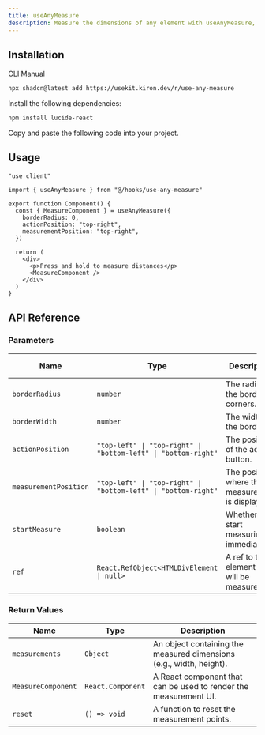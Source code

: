 ```yaml
---
title: useAnyMeasure
description: Measure the dimensions of any element with useAnyMeasure, providing options to track changes and observe the element.
---
```


<ComponentPreview name="use-any-measure-demo" />

## Installation

<Tabs defaultValue="cli">

<TabsList>
  <TabsTrigger value="cli">CLI</TabsTrigger>
  <TabsTrigger value="manual">Manual</TabsTrigger>
</TabsList>

<TabsContent value="cli">

```bash
npx shadcn@latest add https://usekit.kiron.dev/r/use-any-measure
```

</TabsContent>

<TabsContent value="manual">

<Steps>

<Step>Install the following dependencies:</Step>

```bash
npm install lucide-react
```

<Step>Copy and paste the following code into your project.</Step>

<ComponentSource name="use-any-measure" />

</Steps>

</TabsContent>

</Tabs>

## Usage

```tsx {3, 6-10}
"use client"

import { useAnyMeasure } from "@/hooks/use-any-measure"

export function Component() {
  const { MeasureComponent } = useAnyMeasure({
    borderRadius: 0,
    actionPosition: "top-right",
    measurementPosition: "top-right",
  })

  return (
    <div>
      <p>Press and hold to measure distances</p>
      <MeasureComponent />
    </div>
  )
}
```

## API Reference

### Parameters

| Name                  | Type                                                           | Description                                      | Default Value   | Optional |
| --------------------- | -------------------------------------------------------------- | ------------------------------------------------ | --------------- | -------- |
| `borderRadius`        | `number`                                                       | The radius of the border corners.                | `0.5`           | Yes      |
| `borderWidth`         | `number`                                                       | The width of the border.                         | `1`             | Yes      |
| `actionPosition`      | `"top-left" \| "top-right" \| "bottom-left" \| "bottom-right"` | The position of the action button.               | `"top-right"`   | Yes      |
| `measurementPosition` | `"top-left" \| "top-right" \| "bottom-left" \| "bottom-right"` | The position where the measurement is displayed. | `"bottom-left"` | Yes      |
| `startMeasure`        | `boolean`                                                      | Whether to start measuring immediately.          | `false`         | Yes      |
| `ref`                 | `React.RefObject<HTMLDivElement \| null>`                      | A ref to the element that will be measured.      | -               | Yes      |

### Return Values

| Name               | Type              | Description                                                         |
| ------------------ | ----------------- | ------------------------------------------------------------------- |
| `measurements`     | `Object`          | An object containing the measured dimensions (e.g., width, height). |
| `MeasureComponent` | `React.Component` | A React component that can be used to render the measurement UI.    |
| `reset`            | `() => void`      | A function to reset the measurement points.                         |
